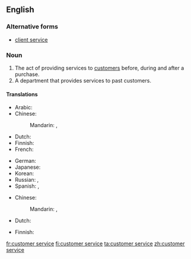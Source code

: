 ==English==
{{wikipedia}}

===Alternative forms===
* [[client service]]

===Noun===
{{en-noun|head=[[customer]] [[service]]|-}}

# The act of providing services to [[customer]]s before, during and after a purchase.
# A department that provides services to past customers.

====Translations====
{{trans-top|act of providing services}}
* Arabic: {{t|ar|خدمة العملاء|f|sc=Arab}}
* Chinese:
*: Mandarin: {{t|zh|顧客服務|sc=Hani}}, {{t|zh|顾客服务|tr=gùkè fúwù|sc=Hani}}
* Dutch: {{t-|nl|klantenservice|m|f}}
* Finnish: {{t+|fi|asiakaspalvelu}}
* French: {{t|fr|service client|m}}
{{trans-mid}}
* German: {{t|de|Kundendienst|m}}
* Japanese: {{t|ja|顧客サービス|tr=kokyaku sābisu|sc=Jpan}}
* Korean: {{t|ko|고객 서비스|tr=gogaek seobiseu|sc=Kore}}
* Russian: {{t|ru|обслуживание клиентов|n|tr=obslúživanije klijéntov|sc=Cyrl}}, {{t|ru|служба работы с покупателями|f|tr=slúžba rabóty s pokupáteljami|sc=Cyrl}}
* Spanish: {{t|es|servicio de atención al cliente|m}}, {{t|es|servicio al cliente|m}}
{{trans-bottom}}

{{trans-top|department}}
* Chinese:
*: Mandarin: {{t|zh|顧客服務部|sc=Hani}}, {{t|zh|顾客服务部|tr=gùkè fúwùbù|sc=Hani}}
* Dutch: {{t-|nl|klantenservice|m|f}}
{{trans-mid}}
* Finnish: {{t+|fi|asiakaspalvelu}}
{{trans-bottom}}

[[fr:customer service]]
[[fi:customer service]]
[[ta:customer service]]
[[zh:customer service]]
